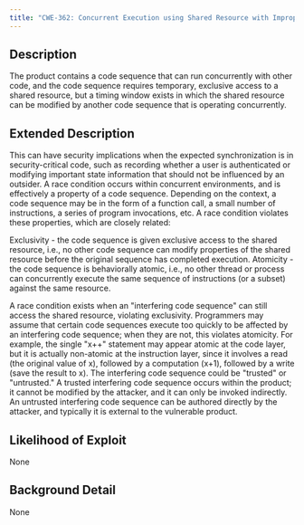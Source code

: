 ```yaml
---
title: "CWE-362: Concurrent Execution using Shared Resource with Improper Synchronization ('Race Condition')"
---
```


## Description
The product contains a code sequence that can run concurrently with other code, and the code sequence requires temporary, exclusive access to a shared resource, but a timing window exists in which the shared resource can be modified by another code sequence that is operating concurrently.

## Extended Description

This can have security implications when the expected synchronization is in security-critical code, such as recording whether a user is authenticated or modifying important state information that should not be influenced by an outsider.
A race condition occurs within concurrent environments, and is effectively a property of a code sequence. Depending on the context, a code sequence may be in the form of a function call, a small number of instructions, a series of program invocations, etc.
A race condition violates these properties, which are closely related:

Exclusivity - the code sequence is given exclusive access to the shared resource, i.e., no other code sequence can modify properties of the shared resource before the original sequence has completed execution.
Atomicity - the code sequence is behaviorally atomic, i.e., no other thread or process can concurrently execute the same sequence of instructions (or a subset) against the same resource.

A race condition exists when an "interfering code sequence" can still access the shared resource, violating exclusivity. Programmers may assume that certain code sequences execute too quickly to be affected by an interfering code sequence; when they are not, this violates atomicity. For example, the single "x++" statement may appear atomic at the code layer, but it is actually non-atomic at the instruction layer, since it involves a read (the original value of x), followed by a computation (x+1), followed by a write (save the result to x).
The interfering code sequence could be "trusted" or "untrusted." A trusted interfering code sequence occurs within the product; it cannot be modified by the attacker, and it can only be invoked indirectly. An untrusted interfering code sequence can be authored directly by the attacker, and typically it is external to the vulnerable product.


## Likelihood of Exploit
None

## Background Detail
None
        
